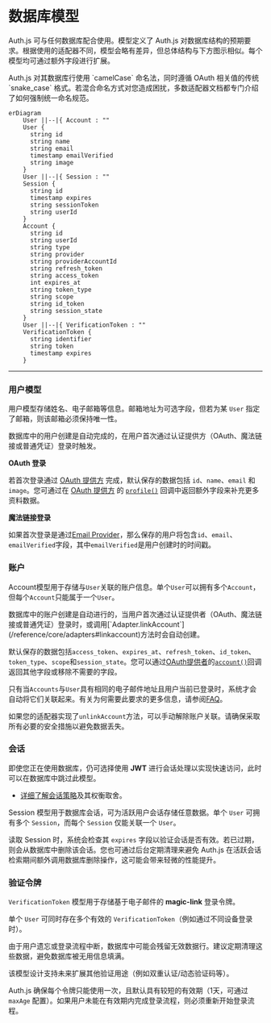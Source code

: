 
# 数据库模型

Auth.js 可与任何数据库配合使用。模型定义了 Auth.js 对数据库结构的预期要求。根据使用的适配器不同，模型会略有差异，但总体结构与下方图示相似。每个模型均可通过额外字段进行扩展。

<Callout type="info">
  Auth.js 对其数据库行使用 `camelCase` 命名法，同时遵循 OAuth 相关值的传统
  `snake_case`
  格式。若混合命名方式对您造成困扰，多数适配器文档都专门介绍了如何强制统一命名规范。
</Callout>

```mermaid
erDiagram
    User ||--|{ Account : ""
    User {
      string id
      string name
      string email
      timestamp emailVerified
      string image
    }
    User ||--|{ Session : ""
    Session {
      string id
      timestamp expires
      string sessionToken
      string userId
    }
    Account {
      string id
      string userId
      string type
      string provider
      string providerAccountId
      string refresh_token
      string access_token
      int expires_at
      string token_type
      string scope
      string id_token
      string session_state
    }
    User ||--|{ VerificationToken : ""
    VerificationToken {
      string identifier
      string token
      timestamp expires
    }
```

---

### 用户模型

用户模型存储姓名、电子邮箱等信息。邮箱地址为可选字段，但若为某 `User` 指定了邮箱，则该邮箱必须保持唯一性。

<Callout>
  数据库中的用户创建是自动完成的，在用户首次通过认证提供方（OAuth、魔法链接或普通凭证）登录时触发。
</Callout>

**OAuth 登录**

若首次登录通过 [OAuth 提供方](/getting-started/authentication/oauth) 完成，默认保存的数据包括 `id`、`name`、`email` 和 `image`。您可通过在 [OAuth 提供方](/guides/configuring-oauth-providers#use-your-own-provider) 的 [`profile()`](/reference/core/providers#profile) 回调中返回额外字段来补充更多资料数据。

**魔法链接登录**

如果首次登录是通过[Email Provider](/getting-started/authentication/email)，那么保存的用户将包含`id`、`email`、`emailVerified`字段，其中`emailVerified`是用户创建时的时间戳。

### 账户

Account模型用于存储与`User`关联的账户信息。单个`User`可以拥有多个`Account`，但每个`Account`只能属于一个`User`。

<Callout>
  数据库中的账户创建是自动进行的，当用户首次通过认证提供者（OAuth、魔法链接或普通凭证）登录时，或调用[`Adapter.linkAccount`](/reference/core/adapters#linkaccount)方法时会自动创建。
</Callout>

默认保存的数据包括`access_token`、`expires_at`、`refresh_token`、`id_token`、`token_type`、`scope`和`session_state`。您可以通过[OAuth提供者](/guides/configuring-oauth-providers#use-your-own-provider)的[`account()`](/reference/core/providers#account)回调返回其他字段或移除不需要的字段。

只有当`Accounts`与`User`具有相同的电子邮件地址且用户当前已登录时，系统才会自动将它们关联起来。有关为何需要此要求的更多信息，请参阅[FAQ](/concepts#security)。

如果您的适配器实现了`unlinkAccount`方法，可以手动解除账户关联。请确保采取所有必要的安全措施以避免数据丢失。

### 会话

即使您正在使用数据库，仍可选择使用 **JWT** 进行会话处理以实现快速访问，此时可以在数据库中跳过此模型。

- [详细了解会话策略](/concepts/session-strategies)及其权衡取舍。

Session 模型用于数据库会话，可为活跃用户会话存储任意数据。单个 `User` 可拥有多个 `Session`，而每个 `Session` 仅能关联一个 `User`。

读取 Session 时，系统会检查其 `expires` 字段以验证会话是否有效。若已过期，则会从数据库中删除该会话。您也可通过后台定期清理来避免 Auth.js 在活跃会话检索期间额外调用数据库删除操作，这可能会带来轻微的性能提升。

### 验证令牌

`VerificationToken` 模型用于存储基于电子邮件的 **magic-link** 登录令牌。

单个 `User` 可同时存在多个有效的 `VerificationToken`（例如通过不同设备登录时）。

<Callout>
  由于用户遗忘或登录流程中断，数据库中可能会残留无效数据行。建议定期清理这些数据，避免数据库被无用信息填满。
</Callout>

该模型设计支持未来扩展其他验证用途（例如双重认证/动态验证码等）。

Auth.js 确保每个令牌只能使用一次，且默认具有较短的有效期（1天，可通过 `maxAge` 配置）。如果用户未能在有效期内完成登录流程，则必须重新开始登录流程。
